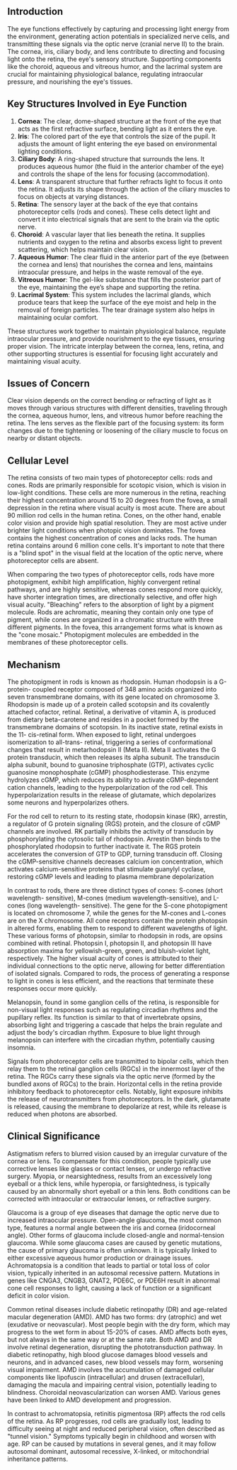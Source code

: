 ## Introduction

The eye functions effectively by capturing and processing light energy from the environment, generating action potentials in specialized nerve cells, and transmitting these signals via the optic nerve (cranial nerve II) to the brain. The cornea, iris, ciliary body, and lens contribute to directing and focusing light onto the retina, the eye's sensory structure. Supporting components like the choroid, aqueous and vitreous humor, and the lacrimal system are crucial for maintaining physiological balance, regulating intraocular pressure, and nourishing the eye's tissues.

## Key Structures Involved in Eye Function

1. **Cornea**: The clear, dome-shaped structure at the front of the eye that acts as the first refractive surface, bending light as it enters the eye.
2. **Iris**: The colored part of the eye that controls the size of the pupil. It adjusts the amount of light entering the eye based on environmental lighting conditions.
3. **Ciliary Body**: A ring-shaped structure that surrounds the lens. It produces aqueous humor (the fluid in the anterior chamber of the eye) and controls the shape of the lens for focusing (accommodation).
4. **Lens**: A transparent structure that further refracts light to focus it onto the retina. It adjusts its shape through the action of the ciliary muscles to focus on objects at varying distances.
5. **Retina**: The sensory layer at the back of the eye that contains photoreceptor cells (rods and cones). These cells detect light and convert it into electrical signals that are sent to the brain via the optic nerve.
6. **Choroid**: A vascular layer that lies beneath the retina. It supplies nutrients and oxygen to the retina and absorbs excess light to prevent scattering, which helps maintain clear vision.
7. **Aqueous Humor**: The clear fluid in the anterior part of the eye (between the cornea and lens) that nourishes the cornea and lens, maintains intraocular pressure, and helps in the waste removal of the eye.
8. **Vitreous Humor**: The gel-like substance that fills the posterior part of the eye, maintaining the eye’s shape and supporting the retina.
9. **Lacrimal System**: This system includes the lacrimal glands, which produce tears that keep the surface of the eye moist and help in the removal of foreign particles. The tear drainage system also helps in maintaining ocular comfort.

These structures work together to maintain physiological balance, regulate intraocular pressure, and provide nourishment to the eye tissues, ensuring proper vision. The intricate interplay between the cornea, lens, retina, and other supporting structures is essential for focusing light accurately and maintaining visual acuity.

## Issues of Concern

Clear vision depends on the correct bending or refracting of light as it moves through various structures with different densities, traveling through the cornea, aqueous humor, lens, and vitreous humor before reaching the retina. The lens serves as the flexible part of the focusing system: its form changes due to the tightening or loosening of the ciliary muscle to focus on nearby or distant objects.

## Cellular Level

The retina consists of two main types of photoreceptor cells: rods and cones. Rods are
primarily responsible for scotopic vision, which is vision in low-light conditions.
These cells are more numerous in the retina, reaching their highest concentration
around 15 to 20 degrees from the fovea, a small depression in the retina where visual
acuity is most acute. There are about 90 million rod cells in the human retina. Cones,
on the other hand, enable color vision and provide high spatial resolution. They are
most active under brighter light conditions when photopic vision dominates. The
fovea contains the highest concentration of cones and lacks rods. The human retina
contains around 6 million cone cells. It's important to note that there is a "blind spot"
in the visual field at the location of the optic nerve, where photoreceptor cells are
absent.

When comparing the two types of photoreceptor cells, rods have more photopigment,
exhibit high amplification, highly convergent retinal pathways, and are highly
sensitive, whereas cones respond more quickly, have shorter integration times, are
directionally selective, and offer high visual acuity. "Bleaching" refers to the
absorption of light by a pigment molecule. Rods are achromatic, meaning they
contain only one type of pigment, while cones are organized in a chromatic structure
with three different pigments. In the fovea, this arrangement forms what is known as
the "cone mosaic." Photopigment molecules are embedded in the membranes of these
photoreceptor cells.

## Mechanism

The photopigment in rods is known as rhodopsin. Human rhodopsin is a G-protein-
coupled receptor composed of 348 amino acids organized into seven transmembrane
domains, with its gene located on chromosome 3. Rhodopsin is made up of a protein
called scotopsin and its covalently attached cofactor, retinal. Retinal, a derivative of
vitamin A, is produced from dietary beta-carotene and resides in a pocket formed by
the transmembrane domains of scotopsin. In its inactive state, retinal exists in the 11-
cis-retinal form. When exposed to light, retinal undergoes isomerization to all-trans-
retinal, triggering a series of conformational changes that result in metarhodopsin II
(Meta II). Meta II activates the G protein transducin, which then releases its alpha
subunit. The transducin alpha subunit, bound to guanosine triphosphate (GTP),
activates cyclic guanosine monophosphate (cGMP) phosphodiesterase. This enzyme
hydrolyzes cGMP, which reduces its ability to activate cGMP-dependent cation channels, leading to the hyperpolarization of the rod cell. This hyperpolarization
results in the release of glutamate, which depolarizes some neurons and
hyperpolarizes others.

For the rod cell to return to its resting state, rhodopsin kinase (RK), arrestin, a
regulator of G protein signaling (RGS) protein, and the closure of cGMP channels are
involved. RK partially inhibits the activity of transducin by phosphorylating the
cytosolic tail of rhodopsin. Arrestin then binds to the phosphorylated rhodopsin to
further inactivate it. The RGS protein accelerates the conversion of GTP to GDP,
turning transducin off. Closing the cGMP-sensitive channels decreases calcium ion
concentration, which activates calcium-sensitive proteins that stimulate guanylyl
cyclase, restoring cGMP levels and leading to plasma membrane depolarization

In contrast to rods, there are three distinct types of cones: S-cones (short wavelength-
sensitive), M-cones (medium wavelength-sensitive), and L-cones (long wavelength-
sensitive). The gene for the S-cone photopigment is located on chromosome 7, while
the genes for the M-cones and L-cones are on the X chromosome. All cone receptors
contain the protein photopsin in altered forms, enabling them to respond to different
wavelengths of light. These various forms of photopsin, similar to rhodopsin in rods,
are opsins combined with retinal. Photopsin I, photopsin II, and photopsin III have
absorption maxima for yellowish-green, green, and bluish-violet light, respectively.
The higher visual acuity of cones is attributed to their individual connections to the
optic nerve, allowing for better differentiation of isolated signals. Compared to rods,
the process of generating a response to light in cones is less efficient, and the
reactions that terminate these responses occur more quickly.

Melanopsin, found in some ganglion cells of the retina, is responsible for non-visual
light responses such as regulating circadian rhythms and the pupillary reflex. Its
function is similar to that of invertebrate opsins, absorbing light and triggering a
cascade that helps the brain regulate and adjust the body's circadian rhythm. Exposure
to blue light through melanopsin can interfere with the circadian rhythm, potentially
causing insomnia.

Signals from photoreceptor cells are transmitted to bipolar cells, which then relay
them to the retinal ganglion cells (RGCs) in the innermost layer of the retina. The
RGCs carry these signals via the optic nerve (formed by the bundled axons of RGCs)
to the brain. Horizontal cells in the retina provide inhibitory feedback to
photoreceptor cells. Notably, light exposure inhibits the release of neurotransmitters
from photoreceptors. In the dark, glutamate is released, causing the membrane to
depolarize at rest, while its release is reduced when photons are absorbed.

## Clinical Significance

Astigmatism refers to blurred vision caused by an irregular curvature of the cornea or
lens. To compensate for this condition, people typically use corrective lenses like
glasses or contact lenses, or undergo refractive surgery. Myopia, or nearsightedness, results from an excessively long eyeball or a thick lens, while hyperopia, or
farsightedness, is typically caused by an abnormally short eyeball or a thin lens. Both
conditions can be corrected with intraocular or extraocular lenses, or refractive
surgery.

Glaucoma is a group of eye diseases that damage the optic nerve due to increased
intraocular pressure. Open-angle glaucoma, the most common type, features a normal
angle between the iris and cornea (iridocorneal angle). Other forms of glaucoma
include closed-angle and normal-tension glaucoma. While some glaucoma cases are
caused by genetic mutations, the cause of primary glaucoma is often unknown. It is
typically linked to either excessive aqueous humor production or drainage issues.
Achromatopsia is a condition that leads to partial or total loss of color vision,
typically inherited in an autosomal recessive pattern. Mutations in genes like CNGA3,
CNGB3, GNAT2, PDE6C, or PDE6H result in abnormal cone cell responses to light,
causing a lack of function or a significant deficit in color vision.

Common retinal diseases include diabetic retinopathy (DR) and age-related macular
degeneration (AMD). AMD has two forms: dry (atrophic) and wet (exudative or
neovascular). Most people begin with the dry form, which may progress to the wet
form in about 15-20% of cases. AMD affects both eyes, but not always in the same
way or at the same rate. Both AMD and DR involve retinal degeneration, disrupting
the phototransduction pathway. In diabetic retinopathy, high blood glucose damages
blood vessels and neurons, and in advanced cases, new blood vessels may form,
worsening visual impairment. AMD involves the accumulation of damaged cellular
components like lipofuscin (intracellular) and drusen (extracellular), damaging the
macula and impairing central vision, potentially leading to blindness. Choroidal
neovascularization can worsen AMD. Various genes have been linked to AMD
development and progression.

In contrast to achromatopsia, retinitis pigmentosa (RP) affects the rod cells of the
retina. As RP progresses, rod cells are gradually lost, leading to difficulty seeing at
night and reduced peripheral vision, often described as "tunnel vision." Symptoms
typically begin in childhood and worsen with age. RP can be caused by mutations in
several genes, and it may follow autosomal dominant, autosomal recessive, X-linked,
or mitochondrial inheritance patterns.
